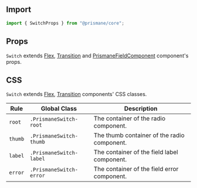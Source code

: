 ## Import

```js
import { SwitchProps } from "@prismane/core";
```

## Props

`Switch` extends [Flex](/docs/components-api/flex-api), [Transition](/docs/components-api/transition-api) and [PrismaneFieldComponent](/docs/getting-started/overview) component's props.

## CSS

`Switch` extends [Flex](/docs/components-api/flex-api), [Transition](/docs/components-api/transition-api) components' CSS classes.

| Rule    | Global Class            | Description                                 |
| ------- | ----------------------- | ------------------------------------------- |
| `root`  | `.PrismaneSwitch-root`  | The container of the radio component.       |
| `thumb` | `.PrismaneSwitch-thumb` | The thumb container of the radio component. |
| `label` | `.PrismaneSwitch-label` | The container of the field label component. |
| `error` | `.PrismaneSwitch-error` | The container of the field error component. |
